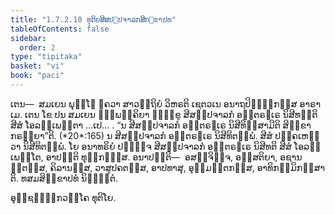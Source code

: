 ```yaml
---
title: "1.7.2.10 ທຸຕິຍສີສປ຺ປຈາລກສິກ຺ຂາປທ"
tableOfContents: false
sidebar:
  order: 2
type: "tipitaka"
basket: "vi"
book: "paci"
---
```



<DynamicBreadcrumb />

<Division number="595" book="paci">

<Paragraph number="1780" book="paci">
ເຕນ—  ສມເຍນ ພຸທ຺ໂຘ ຠຄວາ ສາວຕ຺ຖິຍໍ ວິຫຣຕິ ເຊຕວເນ ອນາຖປິຓ຺ຑິກສ຺ສ ອາຣາເມ. ເຕນ ໂຂ ປນ ສມເຍນ ຉພ຺ພຄ຺ຄິຍາ ຠິກ຺ຂູ ສີສປ຺ປຈາລກໍ ອນ຺ຕຣຆເຣ ນິສີທນ຺ຕິ ສີສໍ ໂອລມ຺ເພນ຺ຕາ …ເປ… .
</Paragraph>

<Paragraph number="1781" book="paci">
<Emphasis>“ນ ສີສປ຺ປຈາລກໍ ອນ຺ຕຣຆເຣ ນິສີທິສ຺ສາມີຕິ ສິກ຺ຂາ ກຣຓີຍາ”</Emphasis>ຕິ. (*20*:<Emphasis>165</Emphasis>)
</Paragraph>

<Paragraph number="1782" book="paci">
ນ ສີສປ຺ປຈາລກໍ ອນ຺ຕຣຆເຣ ນິສີທິຕພ຺ພໍ. ສີສໍ ປຄ຺ຄເຫຕ຺ວາ ນິສີທິຕພ຺ພໍ. ໂຍ ອນາທຣິຍໍ ປຏິຈ຺ຈ ສີສປ຺ປຈາລກໍ ອນ຺ຕຣຆເຣ ນິສີທຕິ ສີສໍ ໂອລມ຺ເພນ຺ໂຕ, ອາປຕ຺ຕິ ທຸກ຺ກຏສ຺ສ.
</Paragraph>

<Paragraph number="1783" book="paci">
ອນາປຕ຺ຕິ—  ອສຎ຺ຈິຈ຺ຈ, ອສ຺ສຕິຍາ, ອຊານນ຺ຕສ຺ສ, ຄິລານສ຺ສ, ວາສູປຄຕສ຺ສ, ອາປທາສຸ, ອຸມ຺ມຕ຺ຕກສ຺ສ, ອາທິກມ຺ມິກສ຺ສາຕິ.

</Paragraph>
</Division>

<Paragraph number="1784" type="center" book="paci">
ທສມສິກ຺ຂາປທໍ ນິຏ຺ຐິຕໍ.

  
ອຸຊ຺ຊຄ຺ຆິກວຄ຺ໂຄ ທຸຕິໂຍ.
</Paragraph>